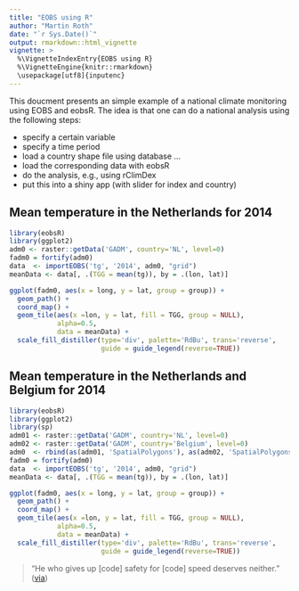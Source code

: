 ```yaml
---
title: "EOBS using R"
author: "Martin Roth"
date: "`r Sys.Date()`"
output: rmarkdown::html_vignette
vignette: >
  %\VignetteIndexEntry{EOBS using R}
  %\VignetteEngine{knitr::rmarkdown}
  \usepackage[utf8]{inputenc}
---
```


This doucment presents an simple example of a national climate monitoring using EOBS and eobsR.
The idea is that one can do a national analysis using the following steps:

- specify a certain variable
- specify a time period
- load a country shape file using database ...
- load the corresponding data with eobsR
- do the analysis, e.g., using rClimDex
- put this into a shiny app (with slider for index and country)

## Mean temperature in the Netherlands for 2014
```r
library(eobsR)
library(ggplot2)
adm0 <- raster::getData('GADM', country='NL', level=0)
fadm0 = fortify(adm0)
data  <- importEOBS('tg', '2014', adm0, "grid")
meanData <- data[, .(TGG = mean(tg)), by = .(lon, lat)]
```

```r
ggplot(fadm0, aes(x = long, y = lat, group = group)) +
  geom_path() +
  coord_map() +
  geom_tile(aes(x =lon, y = lat, fill = TGG, group = NULL),
            alpha=0.5,
            data = meanData) +
  scale_fill_distiller(type='div', palette='RdBu', trans='reverse',
                       guide = guide_legend(reverse=TRUE))
```

## Mean temperature in the Netherlands and Belgium for 2014
```r
library(eobsR)
library(ggplot2)
library(sp)
adm01 <- raster::getData('GADM', country='NL', level=0)
adm02 <- raster::getData('GADM', country='Belgium', level=0)
adm0  <- rbind(as(adm01, 'SpatialPolygons'), as(adm02, 'SpatialPolygons'), makeUniqueIDs=TRUE)
fadm0 = fortify(adm0)
data  <- importEOBS('tg', '2014', adm0, "grid")
meanData <- data[, .(TGG = mean(tg)), by = .(lon, lat)]
```

```r
ggplot(fadm0, aes(x = long, y = lat, group = group)) +
  geom_path() +
  coord_map() +
  geom_tile(aes(x =lon, y = lat, fill = TGG, group = NULL),
            alpha=0.5,
            data = meanData) +
  scale_fill_distiller(type='div', palette='RdBu', trans='reverse',
                       guide = guide_legend(reverse=TRUE))
```

> "He who gives up [code] safety for [code] speed deserves neither."
([via](https://twitter.com/hadleywickham/status/504368538874703872))
